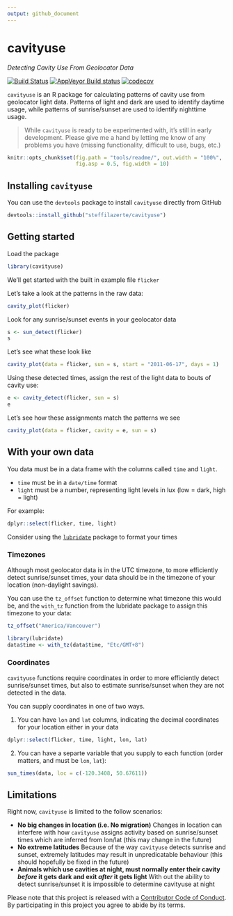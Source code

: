 ```yaml
---
output: github_document
---
```



# cavityuse  
_Detecting Cavity Use From Geolocator Data_  

[![Build Status](https://travis-ci.org/steffilazerte/cavityuse.svg?branch=master)](https://travis-ci.org/steffilazerte/cavityuse) [![AppVeyor Build status](https://ci.appveyor.com/api/projects/status/l2afqnduhmmir3xl/branch/master?svg=true)](https://ci.appveyor.com/project/steffilazerte/cavityuse/branch/master) [![codecov](https://codecov.io/gh/steffilazerte/cavityuse/branch/master/graph/badge.svg)](https://codecov.io/gh/steffilazerte/cavityuse)


`cavityuse` is an R package for calculating patterns of cavity use from geolocator light data. Patterns of light and dark are used to identify daytime usage, while patterns of sunrise/sunset are used to identify nighttime usage.

> While `cavityuse` is ready to be experimented with, it's still in early development. Please give me a hand by letting me know of any problems you have (missing functionality, difficult to use, bugs, etc.)

```r
knitr::opts_chunk$set(fig.path = "tools/readme/", out.width = "100%", 
                      fig.asp = 0.5, fig.width = 10)
```

## Installing `cavityuse`

You can use the `devtools` package to install `cavityuse` directly from GitHub

```r
devtools::install_github("steffilazerte/cavityuse")
```

## Getting started

Load the package
```r
library(cavityuse)
```

We'll get started with the built in example file `flicker`

Let's take a look at the patterns in the raw data:
```r
cavity_plot(flicker)
```

Look for any sunrise/sunset events in your geolocator data
```r
s <- sun_detect(flicker)
s
```

Let's see what these look like
```r
cavity_plot(data = flicker, sun = s, start = "2011-06-17", days = 1)
```

Using these detected times, assign the rest of the light data to bouts of cavity use:

```r
e <- cavity_detect(flicker, sun = s)
e
```

Let's see how these assignments match the patterns we see

```r
cavity_plot(data = flicker, cavity = e, sun = s)
```


## With your own data

You data must be in a data frame with the columns called `time` and `light`.

- `time` must be in a `date/time` format
- `light` must be a number, representing light levels in lux (low = dark, high = light)

For example:

```r
dplyr::select(flicker, time, light)
```

Consider using the [`lubridate`](https://lubridate.tidyverse.org/) package to format your times

### Timezones  

Although most geolocator data is in the UTC timezone, to more efficiently detect sunrise/sunset times, your data should be in the timezone of your location (non-daylight savings).
 
You can use the `tz_offset` function to determine what timezone this would be, and the `with_tz` function from the lubridate package to assign this timezone to your data:

```r
tz_offset("America/Vancouver")
```

```r
library(lubridate)
data$time <- with_tz(data$time, "Etc/GMT+8")
```

### Coordinates
`cavityuse` functions require coordinates in order to more efficiently detect sunrise/sunset times, but also to estimate sunrise/sunset when they are not detected in the data. 

You can supply coordinates in one of two ways.

1. You can have `lon` and `lat` columns, indicating the decimal coordinates for your location either in your data

```r
dplyr::select(flicker, time, light, lon, lat)
```

2. You can have a separte variable that you supply to each function (order matters, and must be `lon`, `lat`):

```r
sun_times(data, loc = c(-120.3408, 50.67611))
```


## Limitations

Right now, `cavityuse` is limited to the follow scenarios:

- **No big changes in location (i.e. No migration)**
  Changes in location can interfere with how `cavityuse` assigns activity based on sunrise/sunset times which are inferred from lon/lat (this may change in the future)
- **No extreme latitudes**
  Because of the way `cavityuse` detects sunrise and sunset, extremely latitudes may result in unpredicatable behaviour (this should hopefully be fixed in the future)
- **Animals which use cavities at night, must normally enter their cavity _before_ it gets dark and exit _after_ it gets light**
  With out the ability to detect sunrise/sunset it is impossible to determine cavityuse at night



Please note that this project is released with a [Contributor Code of Conduct](CONDUCT.md). By participating in this project you agree to abide by its terms.





